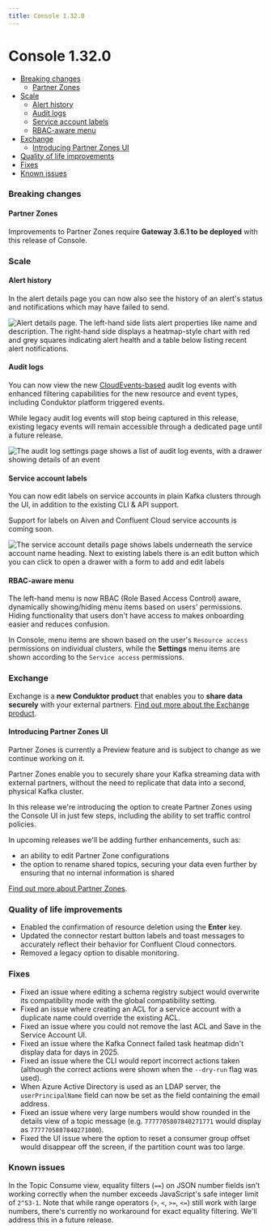 ```yaml
---
title: Console 1.32.0
---
```


# Console 1.32.0

- [Breaking changes](#breaking-changes)
  - [Partner Zones](#partner-zones)
- [Scale](#scale)
  - [Alert history](#alert-history)
  - [Audit logs](#audit-logs)
  - [Service account labels](#service-account-labels)
  - [RBAC-aware menu](#rbac-aware-menu)
- [Exchange](#exchange)
  - [Introducing Partner Zones UI](#introducing-partner-zones-ui)
- [Quality of life improvements](#quality-of-life-improvements)
- [Fixes](#fixes)
- [Known issues](#known-issues)

### Breaking changes

#### Partner Zones
Improvements to Partner Zones require **Gateway 3.6.1 to be deployed** with this release of Console.
### Scale

#### Alert history

In the alert details page you can now also see the history of an alert's status and notifications which may have failed to send.

![Alert details page. The left-hand side lists alert properties like name and description. The right-hand side displays a heatmap-style chart with red and grey squares indicating alert health and a table below listing recent alert notifications.](/images/changelog/platform/v32/alert-details.png)


#### Audit logs

You can now view the new [CloudEvents-based](https://github.com/cloudevents/spec/blob/main/cloudevents/spec.md) audit log events with enhanced filtering capabilities for the new resource and event types, including Conduktor platform triggered events. 

While legacy audit log events will stop being captured in this release, existing legacy events will remain accessible through a dedicated page until a future release.

![The audit log settings page shows a list of audit log events, with a drawer showing details of an event](/images/changelog/platform/v32/audit-log-settings.png)

#### Service account labels

You can now edit labels on service accounts in plain Kafka clusters through the UI, in addition to the existing CLI & API support.

Support for labels on Aiven and Confluent Cloud service accounts is coming soon.

![The service account details page shows labels underneath the service account name heading. Next to existing labels there is an edit button which you can click to open a drawer with a form to add and edit labels](/images/changelog/platform/v32/edit-service-account-labels.png)

#### RBAC-aware menu

The left-hand menu is now RBAC (Role Based Access Control) aware, dynamically showing/hiding menu items based on users' permissions. Hiding functionality that users don't have access to makes onboarding easier and reduces confusion.

In Console, menu items are shown based on the user's `Resource access` permissions on individual clusters, while the **Settings** menu items are shown according to the `Service access` permissions.


### Exchange

Exchange is a **new Conduktor product** that enables you to **share data securely** with your external partners. [Find out more about the Exchange product](https://conduktor.io/exchange).

#### Introducing Partner Zones UI

<Warning>
Partner Zones is currently a Preview feature and is subject to change as we continue working on it.
</Warning>

Partner Zones enable you to securely share your Kafka streaming data with external partners, without the need to replicate that data into a second, physical Kafka cluster.

In this release we're introducing the option to create Partner Zones using the Console UI in just few steps, including the ability to set traffic control policies.

In upcoming releases we'll be adding further enhancements, such as:
- an ability to edit Partner Zone configurations
- the option to rename shared topics, securing your data even further by ensuring that no internal information is shared

[Find out more about Partner Zones](/guide/conduktor-concepts/partner-zones).

### Quality of life improvements

- Enabled the confirmation of resource deletion using the **Enter** key.
- Updated the connector restart button labels and toast messages to accurately reflect their behavior for Confluent Cloud connectors.
- Removed a legacy option to disable monitoring.

### Fixes

- Fixed an issue where editing a schema registry subject would overwrite its compatibility mode with the global compatibility setting.
- Fixed an issue where creating an ACL for a service account with a duplicate name could override the existing ACL.
- Fixed an issue where you could not remove the last ACL and Save in the Service Account UI.
- Fixed an issue where the Kafka Connect failed task heatmap didn't display data for days in 2025.
- Fixed an issue where the CLI would report incorrect actions taken (although the correct actions were shown when the `--dry-run` flag was used).
- When Azure Active Directory is used as an LDAP server, the `userPrincipalName` field can now be set as the field containing the email address.
- Fixed an issue where very large numbers would show rounded in the details view of a topic message (e.g. `7777705807840271771` would display as `7777705807840271000`).
- Fixed the UI issue where the option to reset a consumer group offset would disappear off the screen, if the partition count was too large.

### Known issues
In the Topic Consume view, equality filters (`==`) on JSON number fields isn't working correctly when the number exceeds JavaScript's safe integer limit of `2^53-1`. Note that while range operators (`>`, `<`, `>=`, `<=`) still work with large numbers, there's currently no workaround for exact equality filtering. We'll address this in a future release.

